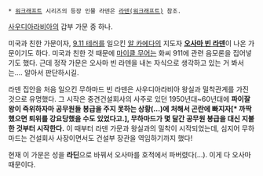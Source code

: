  * [[워크래프트]] 시리즈의 등장 인물 라덴은 [[라덴(워크래프트)]] 참조.

[[사우디아라비아]]의 갑부 가문 중 하나.

미국과 친한 가문이자, [[9.11 테러]]를 일으킨 [[알 카에다]]의 지도자 '''[[오사마 빈 라덴]]'''이 나온 가문이기도 하다. 미국과 친한 것 때문에 [[마이클 무어]]는 화씨 911에 관련 음모론을 집어넣기도 했다. 근데 정작 가문은 오사마 빈 라덴을 내논 자식으로 생각하고 있는 거 봐서는.... 알아서 판단하시길.

라덴 집안을 처음 일으킨 무하마드 빈 라덴은 사우디아라비아 왕실과 밀착관계를 가진 것으로 유명했다. 그 시작은 중견건설회사의 사주로 있던 1950년대~60년대에 '''파이잘 왕이 즉위하자마 공무원들 봉급을 주지 못하는 상황(...)에 처해서 곤란에 빠지자[* 까딱했으면 퇴위를 강요당했을 수도 있었다고.], 무하마드가 몇 달간 공무원 봉급을 대신 지불한 것부터 시작한다.''' 이 때부터 라덴 가문과 왕실과의 밀착이 시작되었는데, 심지어 무하마드는 건설회사 사장이면서도 건설부 장관을 역임하기까지 했다!

현재 이 가문은 성을 '''라딘'''으로 바꿔서 오사마를 호적에서 파버렸다(…). 이게 다 오사마 때문이다.
